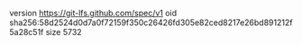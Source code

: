 version https://git-lfs.github.com/spec/v1
oid sha256:58d2524d0d7a0f72159f350c26426fd305e82ced8217e26bd891212f5a28c51f
size 5732
